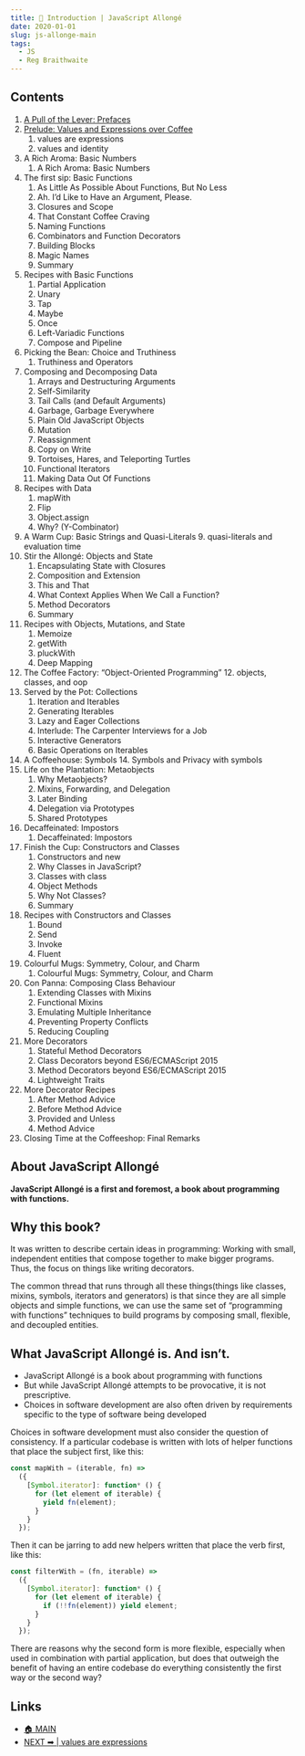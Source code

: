 ```yaml
---
title: 📑 Introduction | JavaScript Allongé
date: 2020-01-01
slug: js-allonge-main
tags:
  - JS
  - Reg Braithwaite
--- 
```


##  Contents
1. [A Pull of the Lever: Prefaces](/js-allonge-main)
2. [Prelude: Values and Expressions over Coffee](/js-allonge-values-expressions)
    1. values are expressions
    1. values and identity
3. A Rich Aroma: Basic Numbers
    1. A Rich Aroma: Basic Numbers
4. The first sip: Basic Functions
    1. As Little As Possible About Functions, But No Less
    1. Ah. I’d Like to Have an Argument, Please.
    1. Closures and Scope
    1. That Constant Coffee Craving
    1. Naming Functions
    1. Combinators and Function Decorators
    1. Building Blocks
    1. Magic Names
    1. Summary
5. Recipes with Basic Functions
    1. Partial Application
    1. Unary
    1. Tap
    1. Maybe
    1. Once
    1. Left-Variadic Functions
    1. Compose and Pipeline
6. Picking the Bean: Choice and Truthiness
    1. Truthiness and Operators 
7. Composing and Decomposing Data
    1. Arrays and Destructuring Arguments
    1. Self-Similarity
    1. Tail Calls (and Default Arguments)
    1. Garbage, Garbage Everywhere
    1. Plain Old JavaScript Objects
    1. Mutation
    1. Reassignment
    1. Copy on Write
    1. Tortoises, Hares, and Teleporting Turtles
    1. Functional Iterators
    1. Making Data Out Of Functions
8. Recipes with Data
    1. mapWith
    1. Flip
    1. Object.assign
    1. Why? (Y-Combinator)
9. A Warm Cup: Basic Strings and Quasi-Literals
    9. quasi-literals and evaluation time 
10. Stir the Allongé: Objects and State
    1. Encapsulating State with Closures
    1. Composition and Extension
    1. This and That
    1. What Context Applies When We Call a Function?
    1. Method Decorators
    1. Summary
11. Recipes with Objects, Mutations, and State
    1. Memoize
    1. getWith
    1. pluckWith
    1. Deep Mapping
12. The Coffee Factory: “Object-Oriented Programming”
    12. objects, classes, and oop 
13. Served by the Pot: Collections
    1. Iteration and Iterables
    1. Generating Iterables
    1. Lazy and Eager Collections
    1. Interlude: The Carpenter Interviews for a Job
    1. Interactive Generators
    1. Basic Operations on Iterables
14. A Coffeehouse: Symbols
    14. Symbols and Privacy with symbols 
15. Life on the Plantation: Metaobjects
    1. Why Metaobjects?
    1. Mixins, Forwarding, and Delegation
    1. Later Binding
    1. Delegation via Prototypes
    1. Shared Prototypes
16. Decaffeinated: Impostors
    1. Decaffeinated: Impostors
17. Finish the Cup: Constructors and Classes
    1. Constructors and new
    1. Why Classes in JavaScript?
    1. Classes with class
    1. Object Methods
    1. Why Not Classes?
    1. Summary
18. Recipes with Constructors and Classes
    1. Bound
    1. Send
    1. Invoke
    1. Fluent
19. Colourful Mugs: Symmetry, Colour, and Charm
    1. Colourful Mugs: Symmetry, Colour, and Charm
20. Con Panna: Composing Class Behaviour
    1. Extending Classes with Mixins
    1. Functional Mixins
    1. Emulating Multiple Inheritance
    1. Preventing Property Conflicts
    1. Reducing Coupling
21. More Decorators
    1. Stateful Method Decorators
    1. Class Decorators beyond ES6/ECMAScript 2015
    1. Method Decorators beyond ES6/ECMAScript 2015
    1. Lightweight Traits
22. More Decorator Recipes
    1. After Method Advice
    1. Before Method Advice
    1. Provided and Unless
    1. Method Advice
23. Closing Time at the Coffeeshop: Final Remarks
 

## About JavaScript Allongé
**JavaScript Allongé is a first and foremost, a book about programming with functions.**

## Why this book?
It was written to describe certain ideas in programming: Working with small, independent entities that compose together to make bigger programs. Thus, the focus on things like writing decorators.

The common thread that runs through all these things(things like classes, mixins, symbols, iterators and generators) is that since they are all simple objects and simple functions, we can use the same set of “programming with functions” techniques to build programs by composing small, flexible, and decoupled entities.

## What JavaScript Allongé is. And isn’t.
- JavaScript Allongé is a book about programming with functions
- But while JavaScript Allongé attempts to be provocative, it is not prescriptive.
- Choices in software development are also often driven by requirements specific to the type of software being developed

Choices in software development must also consider the question of consistency. If a particular codebase is written with lots of helper functions that place the subject first, like this:
```js 
const mapWith = (iterable, fn) =>
  ({
    [Symbol.iterator]: function* () {
      for (let element of iterable) {
        yield fn(element);
      }
    }
  });
```

Then it can be jarring to add new helpers written that place the verb first, like this:
```js 
const filterWith = (fn, iterable) =>
  ({
    [Symbol.iterator]: function* () {
      for (let element of iterable) {
        if (!!fn(element)) yield element;
      }
    }
  });
```
There are reasons why the second form is more flexible, especially when used in combination with partial application, but does that outweigh the benefit of having an entire codebase do everything consistently the first way or the second way?

## Links 
- [🏠 MAIN](/js-allonge-main) 
- [NEXT ➡ | values are expressions ](/js-allonge-values-expressions)
